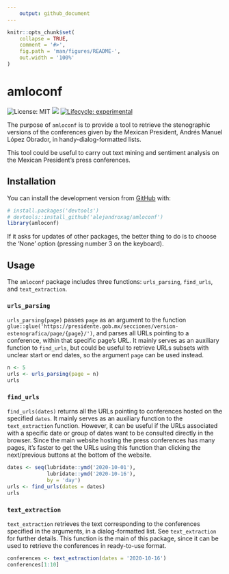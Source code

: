 ```yaml
---
    output: github_document
---
```


<!-- README.md is generated from README.Rmd. Please edit that file -->

```r
knitr::opts_chunk$set(
    collapse = TRUE,
    comment = '#>',
    fig.path = 'man/figures/README-',
    out.width = '100%'
)
```

# amloconf

<!-- badges: start -->
![License: MIT](https://img.shields.io/badge/license-MIT-green.svg)
![](https://img.shields.io/badge/last change-`r Sys.setlocale('LC_TIME','English'); format(Sys.time(), '%B %d, %Y')`-yellowgreen.svg)
[![Lifecycle: experimental](https://img.shields.io/badge/lifecycle-experimental-orange.svg)](https://www.tidyverse.org/lifecycle/#experimental)
<!-- badges: end -->

The purpose of ``amloconf`` is to provide a tool to retrieve the stenographic
versions of the conferences given by the Mexican President, Andrés Manuel López Obrador,
in handy-dialog-formatted lists. 

This tool could be useful to carry out text mining and sentiment analysis on the Mexican President's press conferences.

## Installation

You can install the development version from [GitHub](https://github.com/) with:

``` r
# install.packages('devtools')
# devtools::install_github('alejandroxag/amloconf')
library(amloconf)
```

If it asks for updates of other packages, the better thing to do is to choose
the 'None' option (pressing number 3 on the keyboard).

## Usage

The ``amloconf`` package includes three functions: ``urls_parsing``, ``find_urls``, and ``text_extraction``.

### ``urls_parsing``

``urls_parsing(page)`` passes ``page`` as an argument to the function
``glue::glue('https://presidente.gob.mx/secciones/version-estenografica/page/{page}/')``,
and parses all URLs pointing to a conference, within that specific page's URL.
It mainly serves as an auxiliary function to ``find_urls``, but could be useful
to retrieve URLs subsets with unclear start or end dates, so the argument
``page`` can be used instead.

```r
n <- 5
urls <- urls_parsing(page = n)
urls
```

### ``find_urls``

``find_urls(dates)`` returns all the URLs pointing to conferences hosted on the
specified ``dates``. It mainly serves as an auxiliary function to the
``text_extraction`` function. However, it can be useful if the URLs
associated with a specific date or group of dates want to be 
consulted directly in the browser. Since the main website
hosting the press conferences has many pages, it's faster to get the URLs using
this function than clicking the next/previous buttons at the bottom of the 
website.

```r
dates <- seq(lubridate::ymd('2020-10-01'),
             lubridate::ymd('2020-10-16'),
             by = 'day')
urls <- find_urls(dates = dates)
urls
```

### ``text_extraction``

``text_extraction`` retrieves the text corresponding to the conferences specified
in the arguments, in a dialog-formatted list. See ``text_extraction`` for further
details. This function is the main of this package, since it can be used to 
retrieve the conferences in ready-to-use format.
```r
conferences <- text_extraction(dates = '2020-10-16')
conferences[1:10]
```
